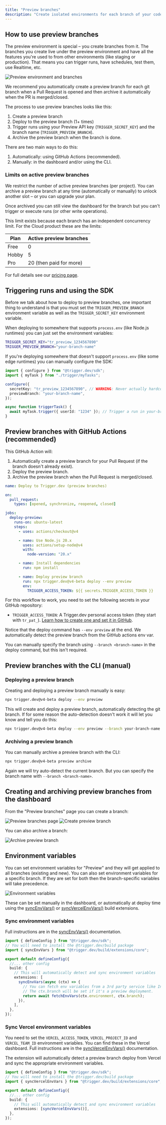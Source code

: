 ```yaml
---
title: "Preview branches"
description: "Create isolated environments for each branch of your code, allowing you to test changes before merging to production. You can create preview branches manually or automatically from your git branches."
---
```



<UpgradeToV4Note />

## How to use preview branches

The preview environment is special – you create branches from it. The branches you create live under the preview environment and have all the features you're used to from other environments (like staging or production). That means you can trigger runs, have schedules, test them, use Realtime, etc.

![Preview environment and branches](/deployment/preview-environment-branches.png)

We recommend you automatically create a preview branch for each git branch when a Pull Request is opened and then archive it automatically when the PR is merged/closed.

The process to use preview branches looks like this:

1. Create a preview branch
2. Deploy to the preview branch (1+ times)
3. Trigger runs using your Preview API key (`TRIGGER_SECRET_KEY`) and the branch name (`TRIGGER_PREVIEW_BRANCH`).
4. Archive the preview branch when the branch is done.

There are two main ways to do this:

1. Automatically: using GitHub Actions (recommended).
2. Manually: in the dashboard and/or using the CLI.

### Limits on active preview branches

We restrict the number of active preview branches (per project). You can archive a preview branch at any time (automatically or manually) to unlock another slot – or you can upgrade your plan.

Once archived you can still view the dashboard for the branch but you can't trigger or execute runs (or other write operations).

This limit exists because each branch has an independent concurrency limit. For the Cloud product these are the limits:

| Plan  | Active preview branches |
| ----- | ----------------------- |
| Free  | 0                       |
| Hobby | 5                       |
| Pro   | 20 (then paid for more) |

For full details see our [pricing page](https://trigger.dev/pricing).

## Triggering runs and using the SDK

Before we talk about how to deploy to preview branches, one important thing to understand is that you must set the `TRIGGER_PREVIEW_BRANCH` environment variable as well as the `TRIGGER_SECRET_KEY` environment variable.

When deploying to somewhere that supports `process.env` (like Node.js runtimes) you can just set the environment variables:

```bash
TRIGGER_SECRET_KEY="tr_preview_1234567890"
TRIGGER_PREVIEW_BRANCH="your-branch-name"
```

If you're deploying somewhere that doesn't support `process.env` (like some edge runtimes) you can manually configure the SDK:

```ts
import { configure } from "@trigger.dev/sdk";
import { myTask } from "./trigger/myTasks";

configure({
  secretKey: "tr_preview_1234567890", // WARNING: Never actually hardcode your secret key like this
  previewBranch: "your-branch-name",
});

async function triggerTask() {
  await myTask.trigger({ userId: "1234" }); // Trigger a run in your-branch-name
}
```

## Preview branches with GitHub Actions (recommended)

This GitHub Action will:

1. Automatically create a preview branch for your Pull Request (if the branch doesn't already exist).
2. Deploy the preview branch.
3. Archive the preview branch when the Pull Request is merged/closed.

```yml .github/workflows/trigger-preview-branches.yml
name: Deploy to Trigger.dev (preview branches)

on:
  pull_request:
    types: [opened, synchronize, reopened, closed]

jobs:
  deploy-preview:
    runs-on: ubuntu-latest
    steps:
      - uses: actions/checkout@v4

      - name: Use Node.js 20.x
        uses: actions/setup-node@v4
        with:
          node-version: "20.x"

      - name: Install dependencies
        run: npm install

      - name: Deploy preview branch
        run: npx trigger.dev@v4-beta deploy --env preview
        env:
          TRIGGER_ACCESS_TOKEN: ${{ secrets.TRIGGER_ACCESS_TOKEN }}
```

For this workflow to work, you need to set the following secrets in your GitHub repository:

- `TRIGGER_ACCESS_TOKEN`: A Trigger.dev personal access token (they start with `tr_pat_`). [Learn how to create one and set it in GitHub](/github-actions#creating-a-personal-access-token).

Notice that the deploy command has `--env preview` at the end. We automatically detect the preview branch from the GitHub actions env var.

You can manually specify the branch using `--branch <branch-name>` in the deploy command, but this isn't required.

## Preview branches with the CLI (manual)

### Deploying a preview branch

Creating and deploying a preview branch manually is easy:

```bash
npx trigger.dev@v4-beta deploy --env preview
```

This will create and deploy a preview branch, automatically detecting the git branch. If for some reason the auto-detection doesn't work it will let you know and tell you do this:

```bash
npx trigger.dev@v4-beta deploy --env preview --branch your-branch-name
```

### Archiving a preview branch

You can manually archive a preview branch with the CLI:

```bash
npx trigger.dev@v4-beta preview archive
```

Again we will try auto-detect the current branch. But you can specify the branch name with `--branch <branch-name>`.

## Creating and archiving preview branches from the dashboard

From the "Preview branches" page you can create a branch:

![Preview branches page](/deployment/preview-branches.png)
![Create preview branch](/deployment/preview-branches-new.png)

You can also archive a branch:

![Archive preview branch](/deployment/preview-branches-archive.png)

## Environment variables

You can set environment variables for "Preview" and they will get applied to all branches (existing and new). You can also set environment variables for a specific branch. If they are set for both then the branch-specific variables will take precedence.

![Environment variables](/deployment/preview-environment-variables.png)

These can be set manually in the dashboard, or automatically at deploy time using the [syncEnvVars()](/config/extensions/syncEnvVars) or [syncVercelEnvVars()](/config/extensions/syncEnvVars#syncvercelenvvars) build extensions.

### Sync environment variables

Full instructions are in the [syncEnvVars()](/config/extensions/syncEnvVars) documentation.

```ts trigger.config.ts
import { defineConfig } from "@trigger.dev/sdk";
// You will need to install the @trigger.dev/build package
import { syncEnvVars } from "@trigger.dev/build/extensions/core";

export default defineConfig({
  //... other config
  build: {
    // This will automatically detect and sync environment variables
    extensions: [
      syncEnvVars(async (ctx) => {
        // You can fetch env variables from a 3rd party service like Infisical, Hashicorp Vault, etc.
        // The ctx.branch will be set if it's a preview deployment.
        return await fetchEnvVars(ctx.environment, ctx.branch);
      }),
    ],
  },
});
```

### Sync Vercel environment variables

You need to set the `VERCEL_ACCESS_TOKEN`, `VERCEL_PROJECT_ID` and `VERCEL_TEAM_ID` environment variables. You can find these in the Vercel dashboard. Full instructions are in the [syncVercelEnvVars()](/config/extensions/syncEnvVars#syncvercelenvvars) documentation.

The extension will automatically detect a preview branch deploy from Vercel and sync the appropriate environment variables.

```ts trigger.config.ts
import { defineConfig } from "@trigger.dev/sdk";
// You will need to install the @trigger.dev/build package
import { syncVercelEnvVars } from "@trigger.dev/build/extensions/core";

export default defineConfig({
  //... other config
  build: {
    // This will automatically detect and sync environment variables
    extensions: [syncVercelEnvVars()],
  },
});
```
